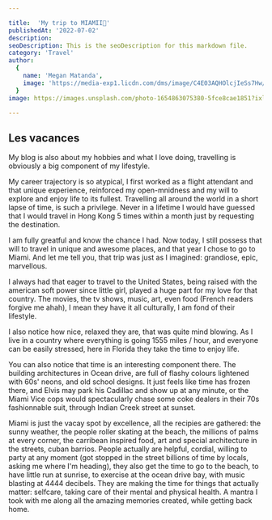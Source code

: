```yaml
---

title:  'My trip to MIAMII🌴'
publishedAt: '2022-07-02'
description: 
seoDescription: This is the seoDescription for this markdown file.
category: 'Travel'
author:
  {
    name: 'Megan Matanda',
    image: 'https://media-exp1.licdn.com/dms/image/C4E03AQHOlcjIeSs7Hw/profile-displayphoto-shrink_200_200/0/1656079264419?e=1665014400&v=beta&t=iqNsDEnusO-SGUDunM-TC5ZJcMGGMq6Yn_xWwOVYXvE',
  }
image: https://images.unsplash.com/photo-1654863075380-5fce8cae1851?ixlib=rb-1.2.1&ixid=MnwxMjA3fDB8MHx0b3BpYy1mZWVkfDMyfGJvOGpRS1RhRTBZfHxlbnwwfHx8fA%3D%3D&auto=format&fit=crop&w=500&q=60'

---
```

## Les vacances

My blog is also about my hobbies and what I love doing, travelling is obviously a big component of my lifestyle.

My career trajectory is so atypical, I first worked as a flight attendant and that unique experience, reinforced my open-mnidness and my will to explore and enjoy life to its fullest. Travelling all around the world in a short lapse of time, is such a privilege. Never in a lifetime I would have guessed that I would travel in Hong Kong 5 times within a month just by requesting the destination.

I am fully greatful and know the chance I had. Now today, I still possess that will to travel in unique and awesome places, and that year I chose to go to Miami. And let me tell you, that trip was just as I imagined: grandiose, epic, marvellous.

I always had that eager to travel to the United States, being raised with the american soft power since little girl, played a huge part for my love for that country. The movies, the tv shows, music, art, even food (French readers forgive me ahah), I mean they have it all culturally, I am fond of their lifestyle.

I also notice how nice, relaxed they are, that was quite mind blowing. As I live in a country where everything is going 1555 miles / hour, and everyone can be easily stressed, here in Florida they take the time to enjoy life.

You can also notice that time is an interesting component there. The building architectures in Ocean drive, are full of flashy colours lightened with 60s' neons, and old school designs. It just feels like time has frozen there, and Elvis may park his Cadillac and show up at any minute, or the Miami Vice cops would spectacularly chase some
coke dealers in their 70s fashionnable suit, through Indian Creek street at sunset.

Miami is just the vacay spot by excellence, all the recipies are gathered: the sunny weather, the people roller skating at the beach, the millions of palms at every corner, the carribean inspired food, art and special architecture in the streets, cuban barrios. People actually are helpful, cordial, willing to party at any moment (got stopped in the street billions of time by locals, asking me where I'm heading), they also get the time to go to the beach, to have little run at sunrise, to exercise at the ocean drive bay, with music blasting at 4444 decibels. They are making the time for things that actually matter: selfcare, taking care of their mental and physical health. A mantra I took with me along all the amazing memories created, while getting back home.




